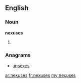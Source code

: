 ==English==

===Noun===
'''nexuses'''

# {{plural of|[[nexus]]}}

===Anagrams===
* [[unsexes#English|unsexes]]

[[ar:nexuses]]
[[fr:nexuses]]
[[my:nexuses]]